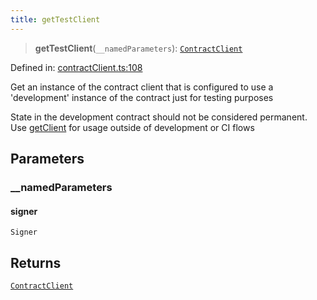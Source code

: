 ```yaml
---
title: getTestClient
---
```


> **getTestClient**(`__namedParameters`): [`ContractClient`](/api-reference/contracts-sdk/interfaces/ContractClient)

Defined in: [contractClient.ts:108](https://github.com/LIT-Protocol/Vincent/blob/59bbcc58961d006596c8c80671cc1200f69f2946/packages/libs/contracts-sdk/src/contractClient.ts#L108)

Get an instance of the contract client that is configured to use a 'development' instance of the contract just for testing purposes

State in the development contract should not be considered permanent.  Use [getClient](./getClient) for usage outside of
development or CI flows

## Parameters

### \_\_namedParameters

#### signer

`Signer`

## Returns

[`ContractClient`](/api-reference/contracts-sdk/interfaces/ContractClient)
